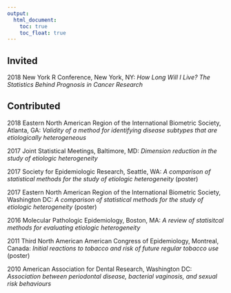 ---
output:
  html_document: 
    toc: true
    toc_float: true
---

<link rel="stylesheet" href="styles.css" type="text/css">

## Invited

2018 New York R Conference, New York, NY: *How Long Will I Live? The Statistics Behind Prognosis in Cancer Research*


## Contributed

2018 Eastern North American Region of the International Biometric Society, Atlanta, GA: *Validity of a method for identifying disease subtypes that are etiologically heterogeneous*

2017 Joint Statistical Meetings, Baltimore, MD: *Dimension reduction in the study of etiologic heterogeneity*

2017 Society for Epidemiologic Research, Seattle, WA: *A comparison of statistical methods for the study of etiologic heterogeneity* (poster)

2017 Eastern North American Region of the International Biometric Society, Washington DC: *A comparison of statistical methods for the study of etiologic heterogeneity* (poster)

2016 Molecular Pathologic Epidemiology, Boston, MA: *A review of statisitcal methods for evaluating etiologic heterogeneity*

2011 Third North American American Congress of Epidemiology, Montreal, Canada: *Initial reactions to tobacco and risk of future regular tobacco use* (poster)

2010 American Association for Dental Research, Washington DC: *Association between periodontal disease, bacterial vaginosis, and sexual risk behaviours*



